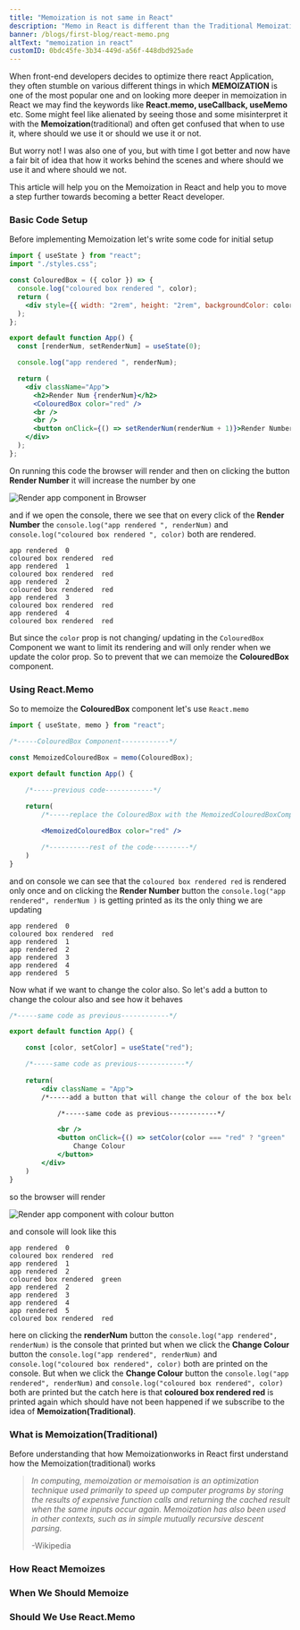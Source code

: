 ```yaml
---
title: "Memoization is not same in React"
description: "Memo in React is different than the Traditional Memoization"
banner: /blogs/first-blog/react-memo.png
altText: "memoization in react"
customID: 0bdc45fe-3b34-449d-a56f-448dbd925ade
---
```


When front-end developers decides to optimize there react Application, they often stumble on various different things in which **MEMOIZATION** is one of the most popular one and on looking more deeper in memoization in React we may find the keywords like **React.memo, useCallback, useMemo** etc. Some might feel like alienated by seeing those and some misinterpret it with the **Memoization**(traditional) and often get confused that when to use it, where should we use it or should we use it or not.

But worry not! I was also one of you, but with time I got better and now have a fair bit of idea that how it works behind the scenes and where should we use it and where should we not.

This article will help you on the Memoization in React and help you to move a step further towards becoming a better React developer.

### Basic Code Setup

Before implementing Memoization let's write some code for initial setup

```jsx
import { useState } from "react";
import "./styles.css";

const ColouredBox = ({ color }) => {
  console.log("coloured box rendered ", color);
  return (
    <div style={{ width: "2rem", height: "2rem", backgroundColor: color }} />
  );
};

export default function App() {
  const [renderNum, setRenderNum] = useState(0);

  console.log("app rendered ", renderNum);

  return (
    <div className="App">
      <h2>Render Num {renderNum}</h2>
      <ColouredBox color="red" />
      <br />
      <br />
      <button onClick={() => setRenderNum(renderNum + 1)}>Render Number</button>
    </div>
  );
};
```

On running this code the browser will render and then on clicking the button **Render Number** it will increase the number by one

![Render app component in Browser](/blogs/first-blog/render-browser-001.png "App Component")

and if we open the console, there we see that on every click of the **Render Number** the `console.log("app rendered ", renderNum)` and `console.log("coloured box rendered ", color)` both are rendered. 


```    
app rendered  0
coloured box rendered  red 
app rendered  1
coloured box rendered  red 
app rendered  2
coloured box rendered  red 
app rendered  3
coloured box rendered  red 
app rendered  4
coloured box rendered  red 
```


But since the `color` prop is not changing/ updating in the `ColouredBox` Component we want to limit its rendering and will only render when we update the color prop. So to prevent that we can memoize the **ColouredBox** component.

### Using React.Memo

So to memoize the **ColouredBox** component let's use `React.memo` 

```jsx
import { useState, memo } from "react";

/*-----ColouredBox Component------------*/

const MemoizedColouredBox = memo(ColouredBox);

export default function App() {

    /*-----previous code------------*/
    
    return(
        /*-----replace the ColouredBox with the MemoizedColouredBoxComponent------------*/

        <MemoizedColouredBox color="red" />

        /*----------rest of the code---------*/
    )
}
```

and on console we can see that the `coloured box rendered red` is rendered only once and on clicking the **Render Number** button the `console.log("app rendered", renderNum )` is getting printed as its the only thing we are updating

```
app rendered  0
coloured box rendered  red 
app rendered  1
app rendered  2
app rendered  3
app rendered  4
app rendered  5
```

Now what if we want to change the color also. So let's add a button to change the colour also and see how it behaves

```jsx
/*-----same code as previous------------*/

export default function App() {

    const [color, setColor] = useState("red");

    /*-----same code as previous------------*/
    
    return(
        <div className = "App">
        /*-----add a button that will change the colour of the box below the Render Number button------------*/

            /*-----same code as previous------------*/

            <br />
            <button onClick={() => setColor(color === "red" ? "green" : "red")}>
                Change Colour
            </button>
        </div>
    )
}
```

so the browser will render

![Render app component with colour button](/blogs/first-blog/with-change-colour-button.png "App Component")

and console will look like this

```
app rendered  0
coloured box rendered  red 
app rendered  1
app rendered  2
coloured box rendered  green 
app rendered  2
app rendered  3
app rendered  4
app rendered  5
coloured box rendered  red
```

here on clicking the **renderNum** button the `console.log("app rendered", renderNum)` is the console that printed but when we click the **Change Colour** button the `console.log("app rendered", renderNum)` and `console.log("coloured box rendered", color)` both are printed on the console. But when we click the **Change Colour** button the `console.log("app rendered", renderNum)` and `console.log("coloured box rendered", color)` both are printed but the catch here is that **coloured box rendered red** is printed again which should have not been happened if we subscribe to the idea of **Memoization(Traditional)**.


### What is Memoization(Traditional)

Before understanding that how Memoizationworks in React first understand how the Memoization(traditional) works

> _In computing, memoization or memoisation is an optimization technique used primarily to speed up computer programs by storing the results of expensive function calls and returning the cached result when the same inputs occur again. Memoization has also been used in other contexts, such as in simple mutually recursive descent parsing._
>
> -Wikipedia

### How React Memoizes




### When We Should Memoize

### Should We Use React.Memo
